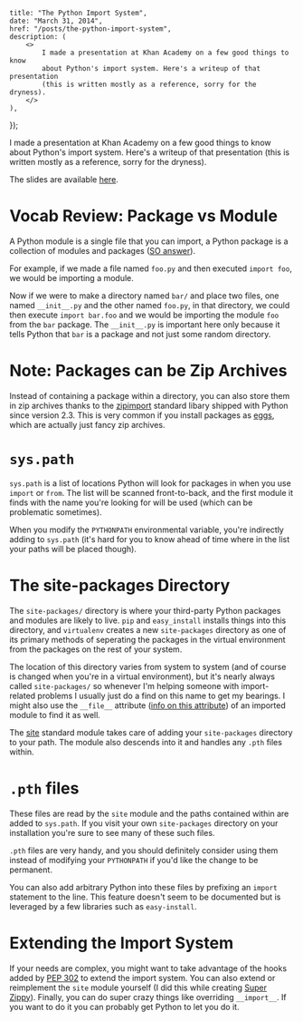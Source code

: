     title: "The Python Import System",
    date: "March 31, 2014",
    href: "/posts/the-python-import-system",
    description: (
        <>
            I made a presentation at Khan Academy on a few good things to know
            about Python's import system. Here's a writeup of that presentation
            (this is written mostly as a reference, sorry for the dryness).
        </>
    ),
});


I made a presentation at Khan Academy on a few good things to know about Python's import system. Here's a writeup of that presentation (this is written mostly as a reference, sorry for the dryness).

The slides are available [here](https://docs.google.com/presentation/d/18JO4L9HRY9UJypAW49vj4QnCgl_MoseKxPpE9PKlrg4/edit?usp=sharing).

# Vocab Review: Package vs Module

A Python module is a single file that you can import, a Python package is a collection of modules and packages ([SO answer](http://stackoverflow.com/a/7948504)).

For example, if we made a file named `foo.py` and then executed `import foo`, we would be importing a module.

Now if we were to make a directory named `bar/` and place two files, one named `__init__.py` and the other named `foo.py`, in that directory, we could then execute `import bar.foo` and we would be importing the module `foo` from the `bar` package. The `__init__.py` is important here only because it tells Python that `bar` is a package and not just some random directory.

# Note: Packages can be Zip Archives

Instead of containing a package within a directory, you can also store them in zip archives thanks to the [zipimport](https://docs.python.org/2/library/zipimport.html) standard libary shipped with Python since version 2.3. This is very common if you install packages as [eggs](http://stackoverflow.com/a/2051195), which are actually just fancy zip archives.

# `sys.path`

`sys.path` is a list of locations Python will look for packages in when you use `import` or `from`. The list will be scanned front-to-back, and the first module it finds with the name you're looking for will be used (which can be problematic sometimes).

When you modify the `PYTHONPATH` environmental variable, you're indirectly adding to `sys.path` (it's hard for you to know ahead of time where in the list your paths will be placed though).

# The site-packages Directory

The `site-packages/` directory is where your third-party Python packages and modules are likely to live. `pip` and `easy_install` installs things into this directory, and `virtualenv` creates a new `site-packages` directory as one of its primary methods of seperating the packages in the virtual environment from the packages on the rest of your system.

The location of this directory varies from system to system (and of course is changed when you're in a virtual environment), but it's nearly always called `site-packages/` so whenever I'm helping someone with import-related problems I usually just do a find on this name to get my bearings. I might also use the `__file__` attribute ([info on this attribute](http://stackoverflow.com/a/9271479)) of an imported module to find it as well.

The [site](https://docs.python.org/2/library/site.html) standard module takes care of adding your `site-packages` directory to your path. The module also descends into it and handles any `.pth` files within.

# `.pth` files

These files are read by the `site` module and the paths contained within are added to `sys.path`. If you visit your own `site-packages` directory on your installation you're sure to see many of these such files.

`.pth` files are very handy, and you should definitely consider using them instead of modifying your `PYTHONPATH` if you'd like the change to be permanent.

You can also add arbitrary Python into these files by prefixing an `import` statement to the line. This feature doesn't seem to be documented but is leveraged by a few libraries such as `easy-install`.

# Extending the Import System

If your needs are complex, you might want to take advantage of the hooks added by [PEP 302](http://legacy.python.org/dev/peps/pep-0302/) to extend the import system. You can also extend or reimplement the `site` module yourself (I did this while creating [Super Zippy](https://github.com/itsjohncs/superzippy)). Finally, you can do super crazy things like overriding `__import__`. If you want to do it you can probably get Python to let you do it.
